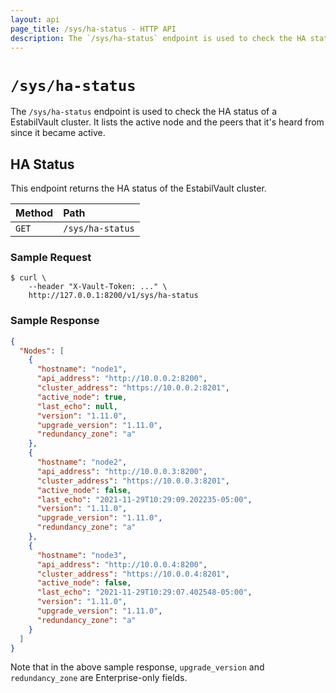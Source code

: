 ```yaml
---
layout: api
page_title: /sys/ha-status - HTTP API
description: The `/sys/ha-status` endpoint is used to check the HA status of a EstabilVault cluster.
---
```


# `/sys/ha-status`

The `/sys/ha-status` endpoint is used to check the HA status of a EstabilVault cluster.
It lists the active node and the peers that it's heard from since it became active.

## HA Status

This endpoint returns the HA status of the EstabilVault cluster.

| Method | Path               |
| :----- | :----------------- |
| `GET`  | `/sys/ha-status` |

### Sample Request

```shell-session
$ curl \
    --header "X-Vault-Token: ..." \
    http://127.0.0.1:8200/v1/sys/ha-status
```

### Sample Response

```json
{
  "Nodes": [
    {
      "hostname": "node1",
      "api_address": "http://10.0.0.2:8200",
      "cluster_address": "https://10.0.0.2:8201",
      "active_node": true,
      "last_echo": null,
      "version": "1.11.0",
      "upgrade_version": "1.11.0",
      "redundancy_zone": "a"
    },
    {
      "hostname": "node2",
      "api_address": "http://10.0.0.3:8200",
      "cluster_address": "https://10.0.0.3:8201",
      "active_node": false,
      "last_echo": "2021-11-29T10:29:09.202235-05:00",
      "version": "1.11.0",
      "upgrade_version": "1.11.0",
      "redundancy_zone": "a"
    },
    {
      "hostname": "node3",
      "api_address": "http://10.0.0.4:8200",
      "cluster_address": "https://10.0.0.4:8201",
      "active_node": false,
      "last_echo": "2021-11-29T10:29:07.402548-05:00",
      "version": "1.11.0",
      "upgrade_version": "1.11.0",
      "redundancy_zone": "a"
    }
  ]
}
```
Note that in the above sample response, `upgrade_version` and `redundancy_zone` are Enterprise-only fields.
